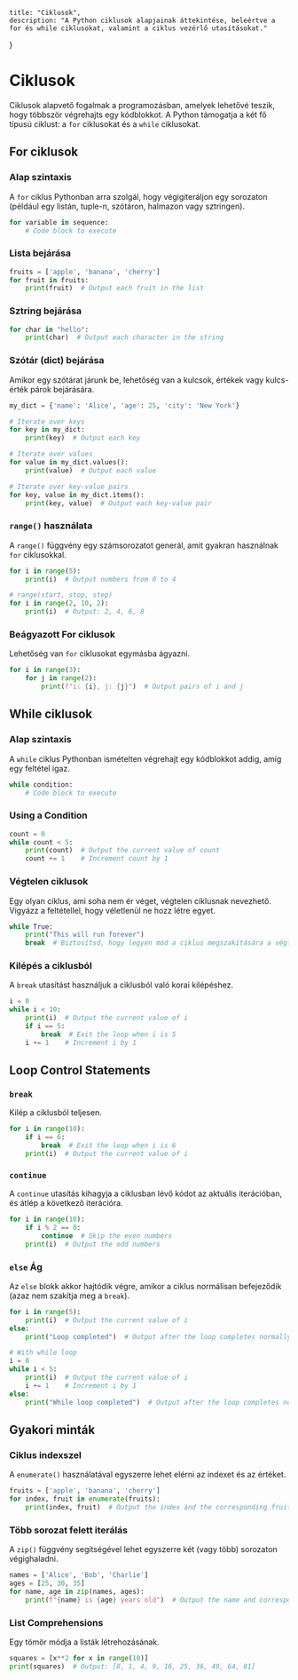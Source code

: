     title: "Ciklusok",
    description: "A Python ciklusok alapjainak áttekintése, beleértve a for és while ciklusokat, valamint a ciklus vezérlő utasításokat."   
}

# Ciklusok

Ciklusok alapvető fogalmak a programozásban, amelyek lehetővé teszik, hogy többször végrehajts egy kódblokkot. A Python támogatja a két fő típusú ciklust: a `for` ciklusokat és a `while` ciklusokat.

## For ciklusok

### Alap szintaxis

A `for` ciklus Pythonban arra szolgál, hogy végigiteráljon egy sorozaton (például egy listán, tuple-n, szótáron, halmazon vagy sztringen).

```py filename="example.py" copy
for variable in sequence:
    # Code block to execute
```

### Lista bejárása

```py filename="example.py" copy
fruits = ['apple', 'banana', 'cherry']
for fruit in fruits:
    print(fruit)  # Output each fruit in the list
```

### Sztring bejárása

```py filename="example.py" copy
for char in "hello":
    print(char)  # Output each character in the string
```

### Szótár (dict) bejárása

Amikor egy szótárat járunk be, lehetőség van a kulcsok, értékek vagy kulcs-érték párok bejárására.

```py filename="example.py" copy
my_dict = {'name': 'Alice', 'age': 25, 'city': 'New York'}

# Iterate over keys
for key in my_dict:
    print(key)  # Output each key

# Iterate over values
for value in my_dict.values():
    print(value)  # Output each value

# Iterate over key-value pairs
for key, value in my_dict.items():
    print(key, value)  # Output each key-value pair
```

### `range()` használata

A `range()` függvény egy számsorozatot generál, amit gyakran használnak `for` ciklusokkal.

```py filename="example.py" copy
for i in range(5):
    print(i)  # Output numbers from 0 to 4

# range(start, stop, step)
for i in range(2, 10, 2):
    print(i)  # Output: 2, 4, 6, 8
```

### Beágyazott For ciklusok

Lehetőség van `for` ciklusokat egymásba ágyazni.

```py filename="example.py" copy
for i in range(3):
    for j in range(2):
        print(f"i: {i}, j: {j}")  # Output pairs of i and j
```

## While ciklusok

### Alap szintaxis

A `while` ciklus Pythonban ismételten végrehajt egy kódblokkot addig, amíg egy feltétel igaz.

```py filename="example.py" copy
while condition:
    # Code block to execute
```

### Using a Condition

```py filename="example.py" copy
count = 0
while count < 5:
    print(count)  # Output the current value of count
    count += 1    # Increment count by 1
```

### Végtelen ciklusok

Egy olyan ciklus, ami soha nem ér véget, végtelen ciklusnak nevezhető. Vigyázz a feltétellel, hogy véletlenül ne hozz létre egyet.

```py filename="example.py" copy
while True:
    print("This will run forever")
    break  # Biztosítsd, hogy legyen mód a ciklus megszakítására a végtelen végrehajtás elkerülése érdekében
```

### Kilépés a ciklusból

A `break` utasítást használjuk a ciklusból való korai kilépéshez.

```py filename="example.py" copy
i = 0
while i < 10:
    print(i)  # Output the current value of i
    if i == 5:
        break  # Exit the loop when i is 5
    i += 1    # Increment i by 1
```

## Loop Control Statements

### `break`

Kilép a ciklusból teljesen.

```py filename="example.py" copy
for i in range(10):
    if i == 6:
        break  # Exit the loop when i is 6
    print(i)  # Output the current value of i
```

### `continue`

A `continue` utasítás kihagyja a ciklusban lévő kódot az aktuális iterációban, és átlép a következő iterációra.

```py filename="example.py" copy
for i in range(10):
    if i % 2 == 0:
        continue  # Skip the even numbers
    print(i)  # Output the odd numbers
```

### `else` Ág

Az `else` blokk akkor hajtódik végre, amikor a ciklus normálisan befejeződik (azaz nem szakítja meg a `break`).

```py filename="example.py" copy
for i in range(5):
    print(i)  # Output the current value of i
else:
    print("Loop completed")  # Output after the loop completes normally

# With while loop
i = 0
while i < 5:
    print(i)  # Output the current value of i
    i += 1    # Increment i by 1
else:
    print("While loop completed")  # Output after the loop completes normally
```

## Gyakori minták

### Ciklus indexszel

A `enumerate()` használatával egyszerre lehet elérni az indexet és az értéket.

```py filename="example.py" copy
fruits = ['apple', 'banana', 'cherry']
for index, fruit in enumerate(fruits):
    print(index, fruit)  # Output the index and the corresponding fruit
```

### Több sorozat felett iterálás

A `zip()` függvény segítségével lehet egyszerre két (vagy több) sorozaton végighaladni.

```py filename="example.py" copy
names = ['Alice', 'Bob', 'Charlie']
ages = [25, 30, 35]
for name, age in zip(names, ages):
    print(f"{name} is {age} years old")  # Output the name and corresponding age
```

### List Comprehensions

Egy tömör módja a listák létrehozásának.

```py filename="example.py" copy
squares = [x**2 for x in range(10)]
print(squares)  # Output: [0, 1, 4, 9, 16, 25, 36, 49, 64, 81]
```
